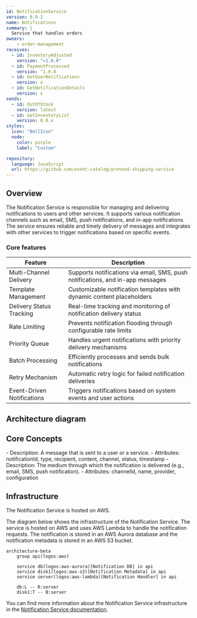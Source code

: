 ```yaml
---
id: NotificationService
version: 0.0.2
name: Notifications
summary: |
  Service that handles orders
owners:
    - order-management
receives:
  - id: InventoryAdjusted
    version: ">1.0.0"
  - id: PaymentProcessed
    version: ^1.0.0
  - id: GetUserNotifications
    version: x
  - id: GetNotificationDetails
    version: x
sends:
  - id: OutOfStock
    version: latest
  - id: GetInventoryList
    version: 0.0.x
styles:
  icon: "BellIcon"
  node:
    color: purple
    label: "Custom"

repository:
  language: JavaScript
  url: https://github.com/event-catalog/pretend-shipping-service
---
```



## Overview

The Notification Service is responsible for managing and delivering notifications to users and other services. It supports various notification channels such as email, SMS, push notifications, and in-app notifications. The service ensures reliable and timely delivery of messages and integrates with other services to trigger notifications based on specific events.

<Tiles >
    <Tile icon="DocumentIcon" href={`/docs/services/${frontmatter.id}/${frontmatter.version}/changelog`}  title="View the changelog" description="Want to know the history of this service? View the change logs" />
    <Tile icon="UserGroupIcon" href="/docs/teams/full-stack" title="Contact the team" description="Any questions? Feel free to contact the owners" />
    <Tile icon="BoltIcon" href={`/visualiser/services/${frontmatter.id}/${frontmatter.version}`} title={`Sends ${frontmatter.sends.length} messages`} description="This service sends messages to downstream consumers" />
    <Tile icon="BoltIcon"  href={`/visualiser/services/${frontmatter.id}/${frontmatter.version}`} title={`Receives ${frontmatter.receives.length} messages`} description="This service receives messages from other services" />
</Tiles>

### Core features

| Feature | Description |
|---------|-------------|
| Multi-Channel Delivery | Supports notifications via email, SMS, push notifications, and in-app messages |
| Template Management | Customizable notification templates with dynamic content placeholders |
| Delivery Status Tracking | Real-time tracking and monitoring of notification delivery status |
| Rate Limiting | Prevents notification flooding through configurable rate limits |
| Priority Queue | Handles urgent notifications with priority delivery mechanisms |
| Batch Processing | Efficiently processes and sends bulk notifications |
| Retry Mechanism | Automatic retry logic for failed notification deliveries |
| Event-Driven Notifications | Triggers notifications based on system events and user actions |



## Architecture diagram

<NodeGraph />

<MessageTable format="all" limit={4} />

## Core Concepts

<AccordionGroup>
  <Accordion title="Notification">
    - Description: A message that is sent to a user or a service.
    - Attributes: notificationId, type, recipient, content, channel, status, timestamp
  </Accordion>
  <Accordion title="Channel">
    - Description: The medium through which the notification is delivered (e.g., email, SMS, push notification).
    - Attributes: channelId, name, provider, configuration 
  </Accordion>
</AccordionGroup>

## Infrastructure

The Notification Service is hosted on AWS.

The diagram below shows the infrastructure of the Notification Service. The service is hosted on AWS and uses AWS Lambda to handle the notification requests. The notification is stored in an AWS Aurora database and the notification metadata is stored in an AWS S3 bucket.

```mermaid
architecture-beta
    group api(logos:aws)

    service db(logos:aws-aurora)[Notification DB] in api
    service disk1(logos:aws-s3)[Notification Metadata] in api
    service server(logos:aws-lambda)[Notification Handler] in api

    db:L -- R:server
    disk1:T -- B:server
```

You can find more information about the Notification Service infrastructure in the [Notification Service documentation](https://github.com/event-catalog/pretend-shipping-service/blob/main/README.md).

<Footer />